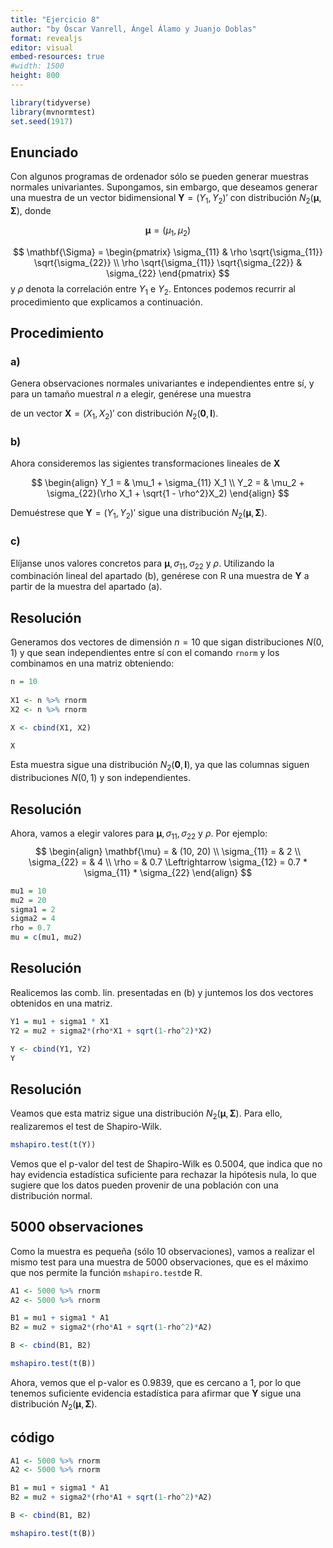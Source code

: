 ```yaml
---
title: "Ejercicio 8"
author: "by Óscar Vanrell, Ángel Álamo y Juanjo Doblas"
format: revealjs
editor: visual
embed-resources: true
#width: 1500
height: 800
---
```


```r
library(tidyverse)
library(mvnormtest)
set.seed(1917)
```

## Enunciado

Con algunos programas de ordenador sólo se pueden generar muestras normales univariantes. Supongamos, sin embargo, que deseamos generar una muestra de un vector bidimensional $\textbf{Y} = (Y_1, Y_2)'$ con distribución $N_2( \mathbf{\mu}, \mathbf{\Sigma} )$, donde

$$
\mathbf{\mu} = (\mu_1, \mu_2)
$$

$$
\mathbf{\Sigma} = \begin{pmatrix}
\sigma_{11} & \rho \sqrt{\sigma_{11}} \sqrt{\sigma_{22}} \\
\rho \sqrt{\sigma_{11}} \sqrt{\sigma_{22}} & \sigma_{22}
\end{pmatrix}
$$ 
y $\rho$ denota la correlación entre $Y_1$ e $Y_2$. Entonces podemos recurrir al procedimiento que explicamos a continuación.

## Procedimiento

::: panel-tabset

### a)

  Genera observaciones normales univariantes e independientes entre sí, y para un tamaño muestral $n$ a elegir, genérese una muestra

```{=tex}
\begin{equation}
    \begin{pmatrix}
    x_{11} & x_{12} \\
    
    x_{21} & x_{22} \\
    
    \vdots & \vdots \\
    
    x_{n1} & x_{n2}
    
    
    \end{pmatrix}
  \end{equation}
```
de un vector $\textbf{X} = (X_1, X_2)'$ con distribución $N_2(\textbf{0}, \textbf{I})$.

### b)

Ahora consideremos las sigientes transformaciones lineales de $\textbf{X}$

$$
\begin{align}
Y_1 = & \mu_1 + \sigma_{11} X_1 \\
Y_2 = & \mu_2 + \sigma_{22}(\rho X_1 + \sqrt{1 - \rho^2}X_2)
\end{align}
$$

Demuéstrese que $\textbf{Y} = (Y_1, Y_2)'$ sigue una distribución $N_2(\mathbf{\mu}, \mathbf{\Sigma})$.

### c)  

Elíjanse unos valores concretos para $\mathbf{\mu}, \sigma_{11}, \sigma_{22}$ y $\rho$. Utilizando la combinación lineal del apartado (b), genérese con R una muestra de $\textbf{Y}$ a partir de la muestra del apartado (a).

:::

## Resolución




Generamos dos vectores de dimensión $n = 10$ que sigan distribuciones $N(0,1)$ y que sean independientes entre sí con el comando `rnorm` y los combinamos en una matriz obteniendo:


```r
n = 10
  
X1 <- n %>% rnorm
X2 <- n %>% rnorm

X <- cbind(X1, X2)

X
```

Esta muestra sigue una distribución $N_2(\textbf{0}, \textbf{I})$, ya que las columnas siguen distribuciones $N(0,1)$ y son independientes.

## Resolución

Ahora, vamos a elegir valores para $\mathbf{\mu}, \sigma_{11}, \sigma_{22}$ y $\rho$. Por ejemplo:
$$
\begin{align}
\mathbf{\mu} = & (10, 20)   \\
\sigma_{11} = & 2           \\
\sigma_{22} = & 4           \\
\rho = & 0.7 \Leftrightarrow \sigma_{12} = 0.7 * \sigma_{11} * \sigma_{22}
\end{align}
$$

```r
mu1 = 10
mu2 = 20
sigma1 = 2
sigma2 = 4
rho = 0.7
mu = c(mu1, mu2)
```

## Resolución

Realicemos las comb. lin. presentadas en (b) y juntemos los dos vectores obtenidos en una matriz.

```r
Y1 = mu1 + sigma1 * X1
Y2 = mu2 + sigma2*(rho*X1 + sqrt(1-rho^2)*X2)

Y <- cbind(Y1, Y2)
Y
```

## Resolución

Veamos que esta matriz sigue una distribución $N_2(\mathbf{\mu}, \mathbf{\Sigma})$. Para ello, realizaremos el test de Shapiro-Wilk.

```r
mshapiro.test(t(Y))
```

Vemos que el p-valor del test de Shapiro-Wilk es $0.5004$, que indica que no hay evidencia estadística suficiente para rechazar la hipótesis nula, lo que sugiere que los datos pueden provenir de una población con una distribución normal.

## 5000 observaciones

Como la muestra es pequeña (sólo 10 observaciones), vamos a realizar el mismo test para una muestra de 5000 observaciones, que es el máximo que nos permite la función `mshapiro.test`de R.

```r
A1 <- 5000 %>% rnorm
A2 <- 5000 %>% rnorm

B1 = mu1 + sigma1 * A1
B2 = mu2 + sigma2*(rho*A1 + sqrt(1-rho^2)*A2)

B <- cbind(B1, B2)

mshapiro.test(t(B))
```

Ahora, vemos que el p-valor es $0.9839$, que es cercano a $1$, por lo que tenemos suficiente evidencia estadística para afirmar que $\mathbf{Y}$ sigue una distribución $N_2(\mathbf{\mu}, \mathbf{\Sigma})$.

## código

```r
A1 <- 5000 %>% rnorm
A2 <- 5000 %>% rnorm

B1 = mu1 + sigma1 * A1
B2 = mu2 + sigma2*(rho*A1 + sqrt(1-rho^2)*A2)

B <- cbind(B1, B2)

mshapiro.test(t(B))
```


